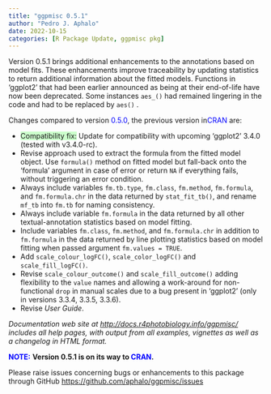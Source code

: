 ```yaml
---
title: "ggpmisc 0.5.1"
author: "Pedro J. Aphalo"
date: 2022-10-15
categories: [R Package Update, ggpmisc pkg]
---
```


Version 0.5.1 brings additional enhancements to the annotations based on model fits. These enhancements improve traceability by updating statistics to return additional information about the fitted models. Functions in 'ggplot2' that had been earlier announced as being at their end-of-life have now been deprecated. Some instances `aes_()` had remained lingering in the code and had to be replaced by `aes()` .

Changes compared to version [0.5.0]{style="color: #0000ff;"}, the previous version in[ CRAN]{style="color: #0000ff;"} are:

<ul>

<li>[Compatibility fix:]{style="background-color: #ccffcc;"} Update for compatibility with upcoming 'ggplot2' 3.4.0 (tested with v3.4.0-rc).</li>

<li>Revise approach used to extract the formula from the fitted model object. Use `formula()` method on fitted model but fall-back onto the 'formula' argument in case of error or return `NA` if everything fails, without triggering an error condition.</li>

<li>Always include variables `fm.tb.type`, `fm.class`, `fm.method`, `fm.formula`, and `fm.formula.chr` in the data returned by `stat_fit_tb()`, and rename `mf_tb` into `fm.tb` for naming consistency.</li>

<li>Always include variable `fm.formula` in the data returned by all other textual-annotation statistics based on model fitting.</li>

<li>Include variables `fm.class`, `fm.method`, and `fm.formula.chr` in addition to `fm.formula` in the data returned by line plotting statistics based on model fitting when passed argument `fm.values = TRUE`.</li>

<li>Add `scale_colour_logFC()`, `scale_color_logFC()` and `scale_fill_logFC()`.</li>

<li>Revise `scale_colour_outcome()` and `scale_fill_outcome()` adding flexibility to the `value` names and allowing a work-around for non-functional `drop` in manual scales due to a bug present in 'ggplot2' (only in versions 3.3.4, 3.3.5, 3.3.6).</li>

<li>Revise <em>User Guide</em>.</li>

</ul>

<em>Documentation web site at <a href="http://docs.r4photobiology.info/ggpmisc/">http://docs.r4photobiology.info/ggpmisc/</a> includes all help pages, with output from all examples, vignettes as well as a changelog in HTML format.</em>

<strong>[NOTE:]{style="color: #0000ff;"}</strong> <strong>Version 0.5.1 is on its way to [CRAN]{style="color: #0000ff;"}. </strong>

Please raise issues concerning bugs or enhancements to this package through GitHub <a href="https://github.com/aphalo/ggpmisc/issues">https://github.com/aphalo/ggpmisc/issues</a>
